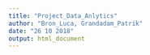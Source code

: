 ```yaml
---
title: "Project_Data_Anlytics"
author: "Bron_Luca, Grandadam_Patrik"
date: "26 10 2018"
output: html_document
---
```


